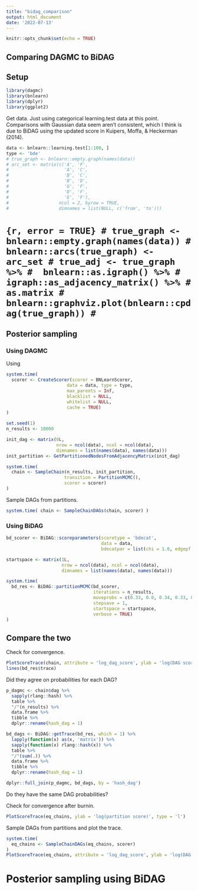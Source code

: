 ```yaml
---
title: "bidag_comparison"
output: html_document
date: '2022-07-13'
---
```


```r
knitr::opts_chunk$set(echo = TRUE)
```

## Comparing DAGMC to BiDAG

## Setup

```r
library(dagmc)
library(bnlearn)
library(dplyr)
library(ggplot2)
```

Get data. Just using categorical learning.test data at this point. Comparisons
with Gaussian data seem aren't consistent, which I think is due to BiDAG using
the updated score in Kuipers, Moffa, & Heckerman (2014).

```r
data <- bnlearn::learning.test[1:100, ]
type <- 'bde'
# true_graph <- bnlearn::empty.graph(names(data))
# arc_set <- matrix(c('A', 'F',
#                     'A', 'C',
#                     'B', 'C',
#                     'B', 'D',
#                     'G', 'F',
#                     'D', 'F',
#                     'E', 'F'),
#                   ncol = 2, byrow = TRUE,
#                   dimnames = list(NULL, c('from', 'to')))
```


# ```{r, error = TRUE}
# true_graph <- bnlearn::empty.graph(names(data))
# bnlearn::arcs(true_graph) <- arc_set
# true_adj <- true_graph %>%
#  bnlearn::as.igraph() %>%
#  igraph::as_adjacency_matrix() %>%
#  as.matrix
# bnlearn::graphviz.plot(bnlearn::cpdag(true_graph))
# ```

## Posterior sampling


### Using DAGMC

Using 

```r
system.time(
  scorer <- CreateScorer(scorer = BNLearnScorer,
                       data = data, type = type,
                       max_parents = Inf,
                       blacklist = NULL,
                       whitelist = NULL,
                       cache = TRUE)
)
```

```r
set.seed(1)
n_results <- 10000

init_dag <- matrix(0L, 
                   nrow = ncol(data), ncol = ncol(data), 
                   dimnames = list(names(data), names(data)))
init_partition <- GetPartitionedNodesFromAdjacencyMatrix(init_dag)

system.time(
  chain <- SampleChain(n_results, init_partition,
                      transition = PartitionMCMC(),
                      scorer = scorer)
)
```

Sample DAGs from partitions.
```r
system.time( chain <- SampleChainDAGs(chain, scorer) )
```


### Using BiDAG

```r
bd_scorer <- BiDAG::scoreparameters(scoretype = 'bdecat',
                                    data = data, 
                                    bdecatpar = list(chi = 1.0, edgepf = 1.0))

startspace <- matrix(1L, 
                     nrow = ncol(data), ncol = ncol(data), 
                     dimnames = list(names(data), names(data)))

system.time(
  bd_res <- BiDAG::partitionMCMC(bd_scorer,
                                 iterations = n_results,
                                 moveprobs = c(0.33, 0.0, 0.34, 0.33, 0.0),
                                 stepsave = 1,
                                 startspace = startspace,
                                 verbose = TRUE)
)
```

## Compare the two


Check for convergence.

```r
PlotScoreTrace(chain, attribute = 'log_dag_score', ylab = 'log(DAG score)', type = 'l', col = 'blue')
lines(bd_res$trace)
```

Did they agree on probabilities for each DAG?

```r
p_dagmc <- chain$dag %>%
  sapply(rlang::hash) %>%
  table %>%
  "/"(n_results) %>%
  data.frame %>%
  tibble %>%
  dplyr::rename(hash_dag = 1)

bd_dags <- BiDAG::getTrace(bd_res, which = 1) %>%
  lapply(function(x) as(x, 'matrix')) %>%
  sapply(function(x) rlang::hash(x)) %>%
  table %>%
  "/"(sum(.)) %>%
  data.frame %>%
  tibble %>%
  dplyr::rename(hash_dag = 1)

dplyr::full_join(p_dagmc, bd_dags, by = 'hash_dag')
```

Do they have the same DAG probabilities?


Check for convergence after burnin.

```r
PlotScoreTrace(eq_chains, ylab = 'log(partition score)', type = 'l')
```

Sample DAGs from partitions and plot the trace.
```r
system.time(
  eq_chains <- SampleChainDAGs(eq_chains, scorer)
)
PlotScoreTrace(eq_chains, attribute = 'log_dag_score', ylab = 'log(DAG score)', type = 'l')
```

# Posterior sampling using BiDAG



